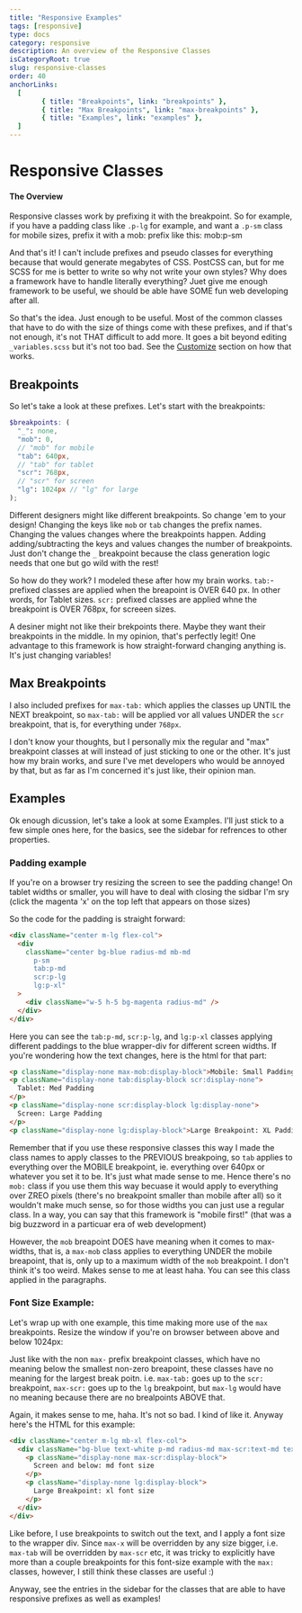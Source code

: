 ---
title: "Responsive Examples"
tags: [responsive]
type: docs
category: responsive
description: An overview of the Responsive Classes
isCategoryRoot: true
slug: responsive-classes
order: 40
anchorLinks:
  [
		{ title: "Breakpoints", link: "breakpoints" },
		{ title: "Max Breakpoints", link: "max-breakpoints" },
		{ title: "Examples", link: "examples" },
  ]
---


# Responsive Classes

#### The Overview

Responsive classes work by prefixing it with the breakpoint. So for example, if you have a padding class like `.p-lg` for example, and want a `.p-sm` class for mobile sizes, prefix it with a mob: prefix like this: mob:p-sm

And that's it! I can't include prefixes and pseudo classes for everything because that would generate megabytes of CSS. PostCSS can, but for me SCSS for me is better to write so why not write your own styles? Why does a framework have to handle literally everything? Juet give me enough framework to be useful, we should be able have SOME fun web developing after all.

So that's the idea. Just enough to be useful. Most of the common classes that have to do with the size of things come with these prefixes, and if that's not enough, it's not THAT difficult to add more. It goes a bit beyond editing `_variables.scss` but it's not too bad. See the [Customize](/customize/) section on how that works.

## Breakpoints

So let's take a look at these prefixes. Let's start with the breakpoints:

<CodeWrapper title="_variables.scss" isFile>

```scss
$breakpoints: (
  "_": none,
  "mob": 0,
  // "mob" for mobile
  "tab": 640px,
  // "tab" for tablet
  "scr": 768px,
  // "scr" for screen
  "lg": 1024px // "lg" for large
);
```

</CodeWrapper>

Different designers might like different breakpoints. So change 'em to your design! Changing the keys like `mob` or `tab` changes the prefix names. Changing the values changes where the breakpoints happen. Adding adding/subtracting the keys and values changes the number of breakpoints. Just don't change the `_` breakpoint because the class generation logic needs that one but go wild with the rest!

So how do they work? I modeled these after how my brain works. `tab:`-prefixed classes are applied when the breapoint is OVER 640 px. In other words, for Tablet sizes. `scr:` prefixed classes are applied whne the breakpoint is OVER 768px, for screeen sizes.

A desiner might not like their brekpoints there. Maybe they want their breakpoints in the middle. In my opinion, that's perfectly legit! One advantage to this framework is how straight-forward changing anything is. It's just changing variables!

## Max Breakpoints

I also included prefixes for `max-tab:` which applies the classes up UNTIL the NEXT breakpoint, so `max-tab:` will be applied vor all values UNDER the `scr` breakpoint, that is, for everything under `768px`.

I don't know your thoughts, but I personally mix the regular and "max" breakpoint classes at will instead of just sticking to one or the other. It's just how my brain works, and sure I've met developers who would be annoyed by that, but as far as I'm concerned it's just like, their opinion man.

## Examples

Ok enough dicussion, let's take a look at some Examples. I'll just stick to a few simple ones here, for the basics, see the sidebar for refrences to other properties.

### Padding example

If you're on a browser try resizing the screen to see the padding change! On tablet widths or smaller, you will have to deal with closing the sidbar I'm sry (click the magenta 'x' on the top left that appears on those sizes)

<div className="center m-lg flex-col">
  <div className="center bg-blue p-sm tab:p-md scr:p-lg lg:p-xl radius-md mb-md">
    <div className="w-5 h-5 bg-magenta radius-md" />
  </div>
  <Paragraph
    className="display-none max-mob:display-block"
    text="Mobile: Small Padding"
  />
  <Paragraph
    className="display-none tab:display-block scr:display-none"
    text="Tablet: Med Padding"
  />
  <Paragraph
    className="display-none scr:display-block lg:display-none"
    text="Screen: Large Padding"
  />
  <Paragraph
    className="display-none lg:display-block"
    text="Large Breakpoint: XL Padding"
  />
</div>

So the code for the padding is straight forward:

<CodeWrapper title="HTML"  >

```html
<div className="center m-lg flex-col">
  <div
    className="center bg-blue radius-md mb-md
      p-sm 
      tab:p-md 
      scr:p-lg 
      lg:p-xl"
  >
    <div className="w-5 h-5 bg-magenta radius-md" />
  </div>
</div>
```

</CodeWrapper>

Here you can see the `tab:p-md`, `scr:p-lg`, and `lg:p-xl` classes applying different paddings to the blue wrapper-div for different screen widths. If you're wondering how the text changes, here is the html for that part:

<CodeWrapper title="HTML"  >

```html
<p className="display-none max-mob:display-block">Mobile: Small Padding</p>
<p className="display-none tab:display-block scr:display-none">
  Tablet: Med Padding
</p>
<p className="display-none scr:display-block lg:display-none">
  Screen: Large Padding
</p>
<p className="display-none lg:display-block">Large Breakpoint: XL Padding</p>
```

</CodeWrapper>

Remember that if you use these responsive classes this way I made the class names to apply classes to the PREVIOUS breakpoing, so `tab` applies to everything over the MOBILE breakpoint, ie. everything over 640px or whatever you set it to be. It's just what made sense to me. Hence there's no `mob:` class if you use them this way becuase it would apply to everything over ZREO pixels (there's no breakpoint smaller than mobile after all) so it wouldn't make much sense, so for those widths you can just use a regular class. In a way, you can say that this framework is "mobile first!" (that was a big buzzword in a particuar era of web development)

However, the `mob` breapoint DOES have meaning when it comes to max-widths, that is, a `max-mob` class applies to everything UNDER the mobile breapoint, that is, only up to a maximum width of the `mob` breakpoint. I don't think it's too weird. Makes sense to me at least haha. You can see this class applied in the paragraphs.

### Font Size Example:

Let's wrap up with one example, this time making more use of the `max` breakpoints. Resize the window if you're on browser between above and below 1024px:

<div className="center m-lg mb-xl flex-col">
  <div className="bg-blue text-white p-md radius-md max-scr:text-md text-xl">
    <Paragraph
      className="display-none max-scr:display-block"
      text="Screen and below: md font size"
    />
    <Paragraph
      className="display-none lg:display-block"
      text="Large Breakpoint: xl font size"
    />
  </div>
</div>

Just like with the non `max-` prefix breakpoint classes, which have no meaning below the smallest non-zero breapoint, these classes have no meaning for the largest break poitn. i.e. `max-tab:` goes up to the `scr:` breakpoint, `max-scr:` goes up to the `lg` breakpoint, but `max-lg` would have no meaning because there are no brealpoints ABOVE that.

Again, it makes sense to me, haha. It's not so bad. I kind of like it. Anyway here's the HTML for this example:

<CodeWrapper title="HTML"  >

```html
<div className="center m-lg mb-xl flex-col">
  <div className="bg-blue text-white p-md radius-md max-scr:text-md text-xl">
    <p className="display-none max-scr:display-block">
      Screen and below: md font size
    </p>
    <p className="display-none lg:display-block">
      Large Breakpoint: xl font size
    </p>
  </div>
</div>
```

</CodeWrapper>

Like before, I use breakpoints to switch out the text, and I apply a font size to the wrapper div. Since `max-x` will be overridden by any size bigger, i.e. `max-tab` will be overridden by `max-scr` etc, it was tricky to explicitly have more than a couple breakpoints for this font-size example with the `max:` classes, however, I still think these classes are useful :)

Anyway, see the entries in the sidebar for the classes that are able to have responsive prefixes as well as examples!
